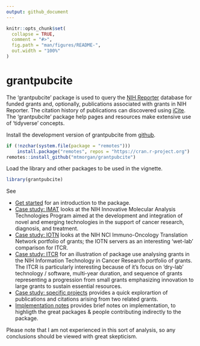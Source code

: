 ```yaml
---
output: github_document
---
```


<!-- README.md is generated from README.Rmd. Please edit that file -->

```r
knitr::opts_chunk$set(
  collapse = TRUE,
  comment = "#>",
  fig.path = "man/figures/README-",
  out.width = "100%"
)
```

# grantpubcite

<!-- badges: start -->
<!-- badges: end -->

The 'grantpubcite' package is used to query the [NIH Reporter][]
database for funded grants and, optionally, publications associated
with grants in NIH Reporter. The citation history of publications can
discovered using [iCite][].  The 'grantpubcite' package help pages and
resources make extensive use of 'tidyverse' concepts.

[NIH Reporter]: https://reporter.nih.gov/
[iCite]: https://icite.od.nih.gov/

Install the development version of grantpubcite from [github][].

[github]: https://github.com/mtmorgan/grantpubcite

```r
if (!nzchar(system.file(package = "remotes")))
    install.package("remotes", repos = "https://cran.r-project.org")
remotes::install_github("mtmorgan/grantpubcite")
```

Load the library and other packages to be used in the vignette.

```r
library(grantpubcite)
```

See

- [Get started][] for an introduction to the package.
- [Case study: IMAT][] looks at the NIH Innovative Molecular Analysis
  Technologies Program aimed at the development and integration of
  novel and emerging technologies in the support of cancer research,
  diagnosis, and treatment.
- [Case study: IOTN][] looks at the NIH NCI Immuno-Oncology
  Translation Network portfolio of grants; the IOTN servers as an
  interesting 'wet-lab' comparison for ITCR.
- [Case study: ITCR][] for an illustration of package use analysing
  grants in the NIH Information Technology in Cancer Research
  portfolio of grants. The ITCR is particularly interesting because of
  it's focus on 'dry-lab' technology / software, multi-year duration,
  and sequence of grants representing a progression from small grants
  emphasizing innovation to large grants to sustain essential
  resources.
- [Case study: specific projects][] provides a quick explorartion of
  publications and citations arising from two related grants.
- [Implementation notes][] provides brief notes on implementation, to
  highligth the great packages & people contributing indirectly to the
  package.

[Get started]: articles/grantpubcite.html
[Case study: IMAT]: articles/case_study_imat.html
[Case study: ITCR]: articles/case_study_itcr.html
[Case study: IOTN]: articles/case_study_iotn.html
[Case study: specific projects]: articles/case_study_project_nums_quick.html
[Implementation notes]: articles/implementation_notes.html

Please note that I am not experienced in this sort of analysis, so any
conclusions should be viewed with great skepticism.
